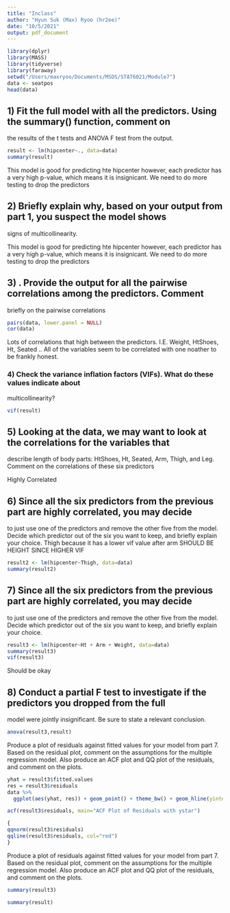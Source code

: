```yaml
---
title: "Inclass"
author: "Hyun Suk (Max) Ryoo (hr2ee)"
date: "10/5/2021"
output: pdf_document
---
```


```r
library(dplyr)
library(MASS)
library(tidyverse)
library(faraway)
setwd("/Users/maxryoo/Documents/MSDS/STAT6021/Module7")
data <- seatpos
head(data)
```


## 1) Fit the full model with all the predictors. Using the summary() function, comment on
the results of the t tests and ANOVA F test from the output.
```r
result <- lm(hipcenter~., data=data)
summary(result)
```

This model is good for predicting hte hipcenter however, each predictor has a very high p-value, which means it is insignicant. We need to do more testing to drop the predictors

## 2)  Briefly explain why, based on your output from part 1, you suspect the model shows
signs of multicollinearity.

This model is good for predicting hte hipcenter however, each predictor has a very high p-value, which means it is insignicant. We need to do more testing to drop the predictors


## 3) . Provide the output for all the pairwise correlations among the predictors. Comment
briefly on the pairwise correlations

```r
pairs(data, lower.panel = NULL)
cor(data)
```

Lots of correlations that high between the predictors. I.E. Weight, HtShoes, Ht, Seated .. All of the variables seem to be correlated with one noather to be frankly honest. 

### 4) Check the variance inflation factors (VIFs). What do these values indicate about
multicollinearity?

```r
vif(result)
```

## 5) Looking at the data, we may want to look at the correlations for the variables that
describe length of body parts: HtShoes, Ht, Seated, Arm, Thigh, and Leg. Comment
on the correlations of these six predictors

Highly Correlated

## 6) Since all the six predictors from the previous part are highly correlated, you may decide
to just use one of the predictors and remove the other five from the model. Decide
which predictor out of the six you want to keep, and briefly explain your choice.
Thigh because it has a lower vif value after arm SHOULD BE HEIGHT SINCE HIGHER VIF
```r
result2 <- lm(hipcenter~Thigh, data=data)
summary(result2)
```
## 7) Since all the six predictors from the previous part are highly correlated, you may decide
to just use one of the predictors and remove the other five from the model. Decide
which predictor out of the six you want to keep, and briefly explain your choice.
```r

result3 <- lm(hipcenter~Ht + Arm + Weight, data=data)
summary(result3)
vif(result3)
```

Should be okay

## 8) Conduct a partial F test to investigate if the predictors you dropped from the full
model were jointly insignificant. Be sure to state a relevant conclusion.

```r
anova(result3,result)
```



Produce a plot of residuals against fitted values for your model from part 7. Based on
the residual plot, comment on the assumptions for the multiple regression model. Also
produce an ACF plot and QQ plot of the residuals, and comment on the plots.

```r
yhat = result3$fitted.values
res = result3$residuals
data %>%
  ggplot(aes(yhat, res)) + geom_point() + theme_bw() + geom_hline(yintercept=0, color="red")

```

```r
acf(result3$residuals, main="ACF Plot of Residuals with ystar")

```

```r
{
qqnorm(result3$residuals)
qqline(result3$residuals, col="red")
}
```

Produce a plot of residuals against fitted values for your model from part 7. Based on
the residual plot, comment on the assumptions for the multiple regression model. Also
produce an ACF plot and QQ plot of the residuals, and comment on the plots.
```r
summary(result3)
```

```r
summary(result)

```





